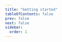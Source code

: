 ```yaml
---
title: "Getting started"
tableOfContents: false
prev: false
next: false
sidebar:
  order: 1
---
```



<NoteOfHowManyDictionariesAndLanguages simple={true} />

<LinkCard
  href="packages"
  title="Packages"
  description="Browse packages of hand-picked dictionaries by language."
/>

<LinkCard
  href="search"
  title="Search"
  description="Find exactly what you need among all dictionaries."
/>

<LinkCard
  href="search"
  title="Make your own"
  description="Build your own dictionaries yourself!"
/>
